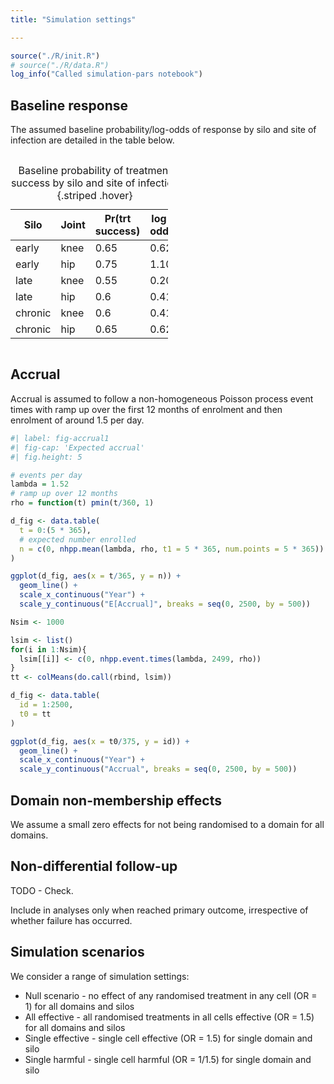 ```yaml
---
title: "Simulation settings"

---
```


```r
source("./R/init.R")
# source("./R/data.R")
log_info("Called simulation-pars notebook")
```



## Baseline response

The assumed baseline probability/log-odds of response by silo and site of infection are detailed in the table below.

::: {.column width="50%"}

| Silo |  Joint   | Pr(trt success) | log-odds
|------|----------|-----------|---------------|
| early |  knee   | 0.65      | 0.62              
| early |  hip    | 0.75      | 1.10
| late  |   knee  | 0.55      | 0.20
| late  |   hip   | 0.6       | 0.41
| chronic | knee  | 0.6       | 0.41
| chronic |   hip | 0.65      | 0.62

: Baseline probability of treatment success by silo and site of infection {.striped .hover}
:::

## Accrual

Accrual is assumed to follow a non-homogeneous Poisson process event times with ramp up over the first 12 months of enrolment and then enrolment of around 1.5 per day.

```r
#| label: fig-accrual1
#| fig-cap: 'Expected accrual'
#| fig.height: 5

# events per day
lambda = 1.52
# ramp up over 12 months 
rho = function(t) pmin(t/360, 1)

d_fig <- data.table(
  t = 0:(5 * 365),
  # expected number enrolled
  n = c(0, nhpp.mean(lambda, rho, t1 = 5 * 365, num.points = 5 * 365))
)

ggplot(d_fig, aes(x = t/365, y = n)) +
  geom_line() +
  scale_x_continuous("Year") +
  scale_y_continuous("E[Accrual]", breaks = seq(0, 2500, by = 500))
```


```r
Nsim <- 1000

lsim <- list()
for(i in 1:Nsim){
  lsim[[i]] <- c(0, nhpp.event.times(lambda, 2499, rho))
}
tt <- colMeans(do.call(rbind, lsim))

d_fig <- data.table(
  id = 1:2500,
  t0 = tt
)

ggplot(d_fig, aes(x = t0/375, y = id)) +
  geom_line() +
  scale_x_continuous("Year") +
  scale_y_continuous("Accrual", breaks = seq(0, 2500, by = 500))

```

## Domain non-membership effects

We assume a small zero effects for not being randomised to a domain for all domains.

## Non-differential follow-up

TODO - Check.

Include in analyses only when reached primary outcome, irrespective of whether failure has occurred.

## Simulation scenarios

We consider a range of simulation settings:

+ Null scenario - no effect of any randomised treatment in any cell (OR = 1) for all domains and silos
+ All effective - all randomised treatments in all cells effective (OR = 1.5) for all domains and silos
+ Single effective - single cell effective (OR = 1.5) for single domain and silo
+ Single harmful - single cell harmful (OR = 1/1.5) for single domain and silo









